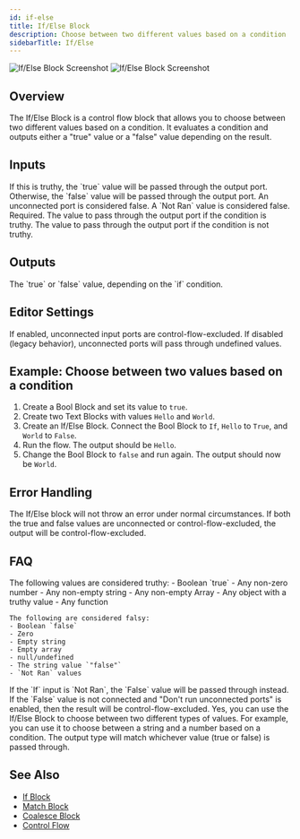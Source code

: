 ```yaml
---
id: if-else
title: If/Else Block
description: Choose between two different values based on a condition
sidebarTitle: If/Else
---
```


<Frame>
  <img src="/block-reference/assets/if_else_light.png" alt="If/Else Block Screenshot" className="block dark:hidden" />
  <img src="/block-reference/assets/if_else_dark.png" alt="If/Else Block Screenshot" className="hidden dark:block" />
</Frame>

## Overview
The If/Else Block is a control flow block that allows you to choose between two different values based on a condition. It evaluates a condition and outputs either a "true" value or a "false" value depending on the result.

## Inputs

<ParamField path="If" type="any">
  If this is truthy, the `true` value will be passed through the output port. Otherwise, the `false` value will be passed through the output port. An unconnected port is considered false. A `Not Ran` value is considered false. Required.
</ParamField>

<ParamField path="True" type="any">
  The value to pass through the output port if the condition is truthy.
</ParamField>

<ParamField path="False" type="any">
  The value to pass through the output port if the condition is not truthy.
</ParamField>

## Outputs

<ResponseField name="Output" type="any">
  The `true` or `false` value, depending on the `if` condition.
</ResponseField>

## Editor Settings

<ParamField path="Don't run unconnected ports" type="boolean" default={true}>
  If enabled, unconnected input ports are control-flow-excluded. If disabled (legacy behavior), unconnected ports will pass through undefined values.
</ParamField>

## Example: Choose between two values based on a condition

1. Create a Bool Block and set its value to `true`.
2. Create two Text Blocks with values `Hello` and `World`.
3. Create an If/Else Block. Connect the Bool Block to `If`, `Hello` to `True`, and `World` to `False`.
4. Run the flow. The output should be `Hello`.
5. Change the Bool Block to `false` and run again. The output should now be `World`.

## Error Handling

The If/Else block will not throw an error under normal circumstances. If both the true and false values are unconnected or control-flow-excluded, the output will be control-flow-excluded.

## FAQ

<AccordionGroup>
  <Accordion title="What is considered truthy in Lawme?">
    The following values are considered truthy:
    - Boolean `true`
    - Any non-zero number
    - Any non-empty string
    - Any non-empty Array
    - Any object with a truthy value
    - Any function

    The following are considered falsy:
    - Boolean `false` 
    - Zero
    - Empty string
    - Empty array
    - null/undefined
    - The string value `"false"`
    - `Not Ran` values
  </Accordion>

  <Accordion title="What happens if the `If` input is `Not Ran`?">
    If the `If` input is `Not Ran`, the `False` value will be passed through instead. If the `False` value is not connected and "Don't run unconnected ports" is enabled, then the result will be control-flow-excluded.
  </Accordion>

  <Accordion title="Can I use the If/Else Block to choose between two different types of values?">
    Yes, you can use the If/Else Block to choose between two different types of values. For example, you can use it to choose between a string and a number based on a condition. The output type will match whichever value (true or false) is passed through.
  </Accordion>
</AccordionGroup>

## See Also

- [If Block](/block-reference/logic/if)
- [Match Block](/block-reference/logic/match)
- [Coalesce Block](/block-reference/logic/coalesce)
- [Control Flow](/docs/user-guide/workflow/control-flow)
